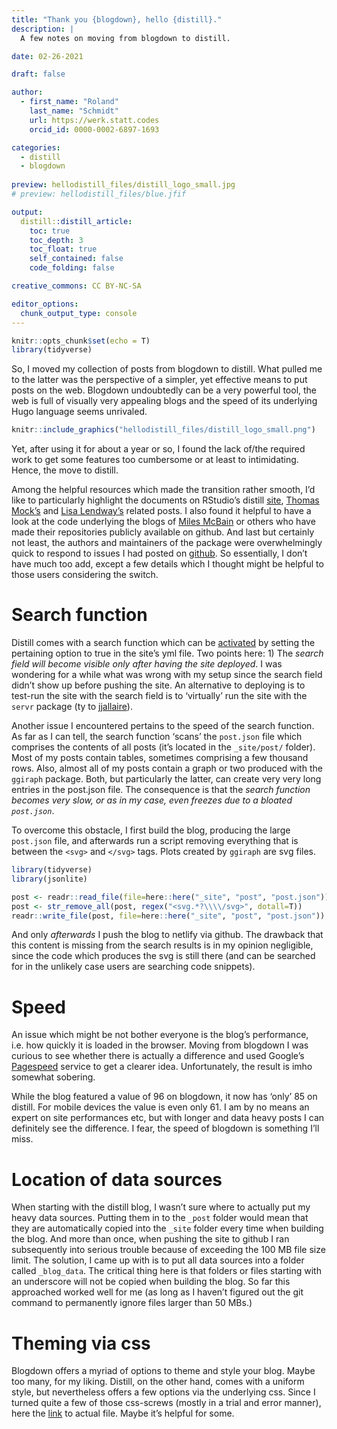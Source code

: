 ```yaml
---
title: "Thank you {blogdown}, hello {distill}."
description: |
  A few notes on moving from blogdown to distill.

date: 02-26-2021

draft: false

author:
  - first_name: "Roland"
    last_name: "Schmidt"
    url: https://werk.statt.codes
    orcid_id: 0000-0002-6897-1693

categories:
  - distill
  - blogdown
  
preview: hellodistill_files/distill_logo_small.jpg
# preview: hellodistill_files/blue.jfif

output:
  distill::distill_article:
    toc: true
    toc_depth: 3
    toc_float: true
    self_contained: false
    code_folding: false

creative_commons: CC BY-NC-SA

editor_options: 
  chunk_output_type: console
---
```


```r
knitr::opts_chunk$set(echo = T)
library(tidyverse)
```

So, I moved my collection of posts from blogdown to distill. What pulled me to the latter was the perspective of a simpler, yet effective means to put posts on the web. Blogdown undoubtedly can be a very powerful tool, the web is full of visually very appealing blogs and the speed of its underlying Hugo language seems unrivaled.

<aside>
```r
knitr::include_graphics("hellodistill_files/distill_logo_small.png")
```
</aside>

Yet, after using it for about a year or so, I found the lack of/the required work to get some features too cumbersome or at least to intimidating. Hence, the move to distill.

Among the helpful resources which made the transition rather smooth, I'd like to particularly highlight the documents on RStudio's distill [site](https://rstudio.github.io/distill/){target="_blank"}, [Thomas Mock's](https://themockup.blog/posts/2020-08-01-building-a-blog-with-distill/){target="_blank"} and [Lisa Lendway's](https://lisalendway.netlify.app/posts/2020-12-09-buildingdistill/){target="_blank"} related posts. I also found it helpful to have a look at the code underlying the blogs of [Miles McBain](https://milesmcbain.xyz/){target="_blank"} or others who have made their repositories publicly available on github. And last but certainly not least, the authors and maintainers of the package were overwhelmingly quick to respond to issues I had posted on [github](https://github.com/rstudio/distill){target="_blank"}. So essentially, I don't have much too add, except a few details which I thought might be helpful to those users considering the switch. 

# Search function
Distill comes with a search function which can be [activated](https://rstudio.github.io/distill/blog.html#site-search){target="_blank"} by setting the pertaining option to true in the site's yml file. Two points here:
1) The *search field will become visible only after having the site deployed*. I was wondering for a while what was wrong with my setup since the search field didn't show up before pushing the site. An alternative to deploying is to test-run the site with the search field is to 'virtually' run the site with the `servr` package (ty to [jjallaire](https://github.com/rstudio/distill/issues/264){target="_blank"}).

Another issue I encountered pertains to the speed of the search function. As far as I can tell, the search function 'scans' the `post.json` file which comprises the contents of all posts (it's located in the `_site/post/` folder). Most of my posts contain tables, sometimes comprising a few thousand rows. Also, almost all of my posts contain a graph or two produced with the `ggiraph` package. Both, but particularly the latter, can create very very long entries in the post.json file. The consequence is that the *search function becomes very slow, or as in my case, even freezes due to a bloated `post.json`*. 

To overcome this obstacle, I first build the blog, producing the large `post.json` file, and afterwards run a script removing everything that is between the `<svg>` and `</svg>` tags. Plots created by `ggiraph` are svg files.

```r
library(tidyverse)
library(jsonlite)

post <- readr::read_file(file=here::here("_site", "post", "post.json"))
post <- str_remove_all(post, regex("<svg.*?\\\\/svg>", dotall=T))
readr::write_file(post, file=here::here("_site", "post", "post.json"))
```

And only *afterwards* I push the blog to netlify via github. The drawback that this content is missing from the search results is in my opinion negligible, since the code which produces the svg is still there (and can be searched for in the unlikely case users are searching code snippets). 

# Speed
An issue which might be not bother everyone is the blog's performance, i.e. how quickly it is loaded in the browser. Moving from blogdown I was curious to see whether there is actually a difference and used Google's [Pagespeed](https://developers.google.com/speed/pagespeed/insights/){target="_blank"} service to get a clearer idea. Unfortunately, the result is imho somewhat sobering.

While the blog featured a value of 96 on blogdown, it now has 'only' 85 on distill. For mobile devices the value is even only 61. I am by no  means an expert on site performances etc, but with longer and data heavy posts I can definitely see the difference. I fear, the speed of blogdown is something I'll miss.

# Location of data sources
When starting with the distill blog, I wasn't sure where to actually put my heavy data sources. Putting them in to the `_post` folder would mean that they are automatically copied into the `_site` folder every time when building the blog. And more than once, when pushing the site to github I ran subsequently into serious trouble because of exceeding the 100 MB file size limit. The solution, I came up with is to put all data sources into a folder called `_blog_data`. The critical thing here is that folders or files starting with an underscore will not be copied when building the blog. So far this approached worked well for me (as long as I haven't figured out the git command to permanently ignore files larger than 50 MBs.) 

# Theming via css
Blogdown offers a myriad of options to theme and style your blog. Maybe too many, for my liking. Distill, on the other hand, comes with a uniform style, but nevertheless offers a few options via the underlying css. Since I turned quite a few of those css-screws (mostly in a trial and error manner), here the [link](https://github.com/werkstattcodes/distill_clean/blob/master/theme.css){target="_blank"} to actual file. Maybe it's helpful for some.


